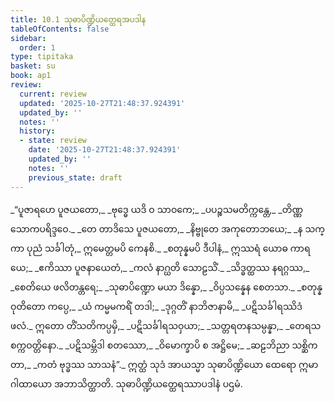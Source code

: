 ```yaml
---
title: 10.1 သုဓာပိဏ္ဍိယတ္ထေရအပဒါန
tableOfContents: false
sidebar:
  order: 1
type: tipitaka
basket: su
book: ap1
review:
  current: review
  updated: '2025-10-27T21:48:37.924391'
  updated_by: ''
  notes: ''
  history:
  - state: review
    date: '2025-10-27T21:48:37.924391'
    updated_by: ''
    notes: ''
    previous_state: draft
---
```



<ReviewStatus review={frontmatter.review} showDetails={true} />

<HypothesisAnnotation frontmatter={frontmatter} />

<DynamicBreadcrumb />

<Division number="1" book="ap1" e="ch" v="20" p="147">

<Paragraph number="1765" type="verses" book="ap1">
_“ပူဇာရဟေ ပူဇယတော,_  
_ဗုဒ္ဓေ ယဒိ ဝ သာဝကေ;_  
_ပပဉ္စသမတိက္ကန္တေ,_  
_တိဏ္ဏသောကပရိဒ္ဒဝေ._  

</Paragraph>

</Division>
<Division number="2" book="ap1" e="ch" v="20" p="147">

<Paragraph number="1766" type="verses" book="ap1">
_တေ တာဒိသေ ပူဇယတော,_  
_နိဗ္ဗုတေ အကုတောဘယေ;_  
_န သက္ကာ ပုညံ သင်္ခါတုံ,_  
ဣမေတ္တမပိ ကေနစိ._  

</Paragraph>

</Division>
<Division number="3" book="ap1" e="ch" v="20" p="147">

<Paragraph number="1767" type="verses" book="ap1">
_စတုန္နမပိ ဒီပါနံ,_  
ဣဿရံ ယောဓ ကာရယေ;_  
_ဧကိဿာ ပူဇနာယေတံ,_  
_ကလံ နာဂ္ဃတိ သောဠသိံ._  

</Paragraph>

</Division>
<Division number="4" book="ap1" e="ch" v="20" p="147">

<Paragraph number="1768" type="verses" book="ap1">
_သိဒ္ဓတ္ထဿ နရဂ္ဂဿ,_  
_စေတိယေ ဖလိတန္တရေ;_  
_သုဓာပိဏ္ဍော မယာ ဒိန္နော,_  
_ဝိပ္ပသန္နေန စေတသာ._  

</Paragraph>

</Division>
<Division number="5" book="ap1" e="ch" v="20" p="147">

<Paragraph number="1769" type="verses" book="ap1">
_စတုန္နဝုတိတော ကပ္ပေ,_  
_ယံ ကမ္မမကရိံ တဒါ;_  
_ဒုဂ္ဂတိံ နာဘိဇာနာမိ,_  
_ပဋိသင်္ခါရဿိဒံ ဖလံ._  

</Paragraph>

</Division>
<Division number="6" book="ap1" e="ch" v="20" p="147">

<Paragraph number="1770" type="verses" book="ap1">
ဣတော တိံသတိကပ္ပမှိ,_  
_ပဋိသင်္ခါရသဝှယာ;_  
_သတ္တရတနသမ္ပန္နာ,_  
_တေရသ စက္ကဝတ္တိနော._  

</Paragraph>

</Division>
<Division number="7" book="ap1" e="ch" v="20" p="147">

<Paragraph number="1771" type="verses" book="ap1">
_ပဋိသမ္ဘိဒါ စတဿော,_  
_ဝိမောက္ခာပိ စ အဋ္ဌိမေ;_  
_ဆဠဘိညာ သစ္ဆိကတာ,_  
_ကတံ ဗုဒ္ဓဿ သာသနံ”._  

</Paragraph>

<Paragraph number="1772" book="ap1">
ဣတ္ထံ သုဒံ အာယသ္မာ သုဓာပိဏ္ဍိယော ထေရော ဣမာ ဂါထာယော အဘာသိတ္ထာတိ.

</Paragraph>
</Division>

<Paragraph number="1773" type="center" book="ap1">
သုဓာပိဏ္ဍိယတ္ထေရဿာပဒါနံ ပဌမံ.
</Paragraph>